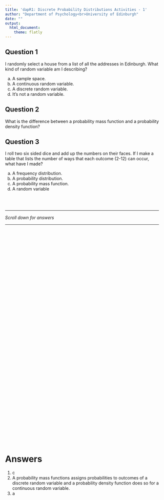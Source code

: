 ```yaml
---
title: 'dapR1: Discrete Probability Distributions Activities - 1'
author: "Department of Psychology<br>University of Edinburgh"
date: ""
output:
  html_document:
    theme: flatly
---
```


## Question 1

I randomly select a house from a list of all the addresses in Edinburgh. What kind of random variable am I describing? 

a. A sample space. 
b. A continuous random variable. 
c. A discrete random variable. 
d. It's not a random variable. 

## Question 2

What is the difference between a probability mass function and a probability density function? 

## Question 3

I roll two six sided dice and add up the numbers on their faces. If I make a table that lists the number of ways that each outcome (2-12) can occur, what have I made?

a. A frequency distribution. 
b. A probability distribution. 
c. A probability mass function. 
d. A random variable



<br>
<br>

---  

*Scroll down for answers*  
  
---

<div style="margin-bottom:750px;">

</div>


# Answers

1. c 
2. A probability mass functions assigns probabilities to outcomes of a discrete random variable and a probability density function does so for a continuous random variable. 
3. a


